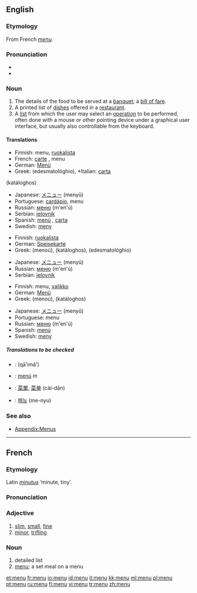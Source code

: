 {{see|menú}}
==English==

===Etymology===
From French ''[[menu#French|menu]]''.

===Pronunciation===
* {{IPA|/ˈmɛnju:/}}
*{{audio|en-us-menu.ogg|Audio (US)}}

===Noun===
{{en-noun}}

# The details of the food to be served at a [[banquet]]; a [[bill of fare]].
# A printed list of [[dish]]es offered in a [[restaurant]].
# A [[list]] from which the user may select an [[operation]] to be performed, often done with a mouse or other pointing device under a graphical user interface, but usually also controllable from the keyboard.

====Translations====
{{trans-top|The details of the food to be served at a banquet}}
*Finnish: menu, [[ruokalista]]
*French: [[carte#French|carte]] {{f}}, menu {{m}}
*German: [[Menü]] {{n}}
*Greek: {{t|el|εδεσματολόγιο|n}} (edesmatológhio), {{t|el|κατάλογος|m}} *Italian: [[carta#Italian|carta]] {{f}}
(katáloghos)
{{trans-mid}}
*Japanese: [[メニュー]] (menyū)
*Portuguese: [[cardápio]], menu
*Russian: [[меню]] (m'en'ú) {{n}}
*Serbian: [[jelovnik]] {{m}}
*Spanish: [[menú]] {{m}}, [[carta]] {{f}}
*Swedish: [[meny]] {{c}}
{{trans-bottom}}

{{trans-top|A printed list of dishes offered in a restaurant}}
*Finnish: [[ruokalista]]
*German: [[Speisekarte]] {{f}}
*Greek: {{t|el|μενού|n}} (menoú), {{t|el|κατάλογος|m}} (katáloghos), {{t|el|εδεσματολόγιο|n}} (edesmatológhio)
{{trans-mid}}
*Japanese: [[メニュー]] (menyū)
*Russian: [[меню]] (m'en'ú) {{n}}
*Serbian: [[jelovnik]] {{m}}
{{trans-bottom}}

{{trans-top|A list from which the user may select an operation to be performed}}
*Finnish: menu, [[valikko]]
*German: [[Menü]] {{n}}
*Greek: {{t|el|μενού|n}} (menoú), {{t|el|κατάλογος|m}} (katáloghos)
{{trans-mid}}
*Japanese: [[メニュー]] (menyū)
*Portuguese: menu
*Russian: [[меню]] (m'en'ú) {{n}}
*Spanish: [[menú]] {{m}}
*Swedish: [[meny]] {{c}}
{{trans-bottom}}

=====Translations to be checked=====
{{checktrans}}
{{top}}
*{{ttbc|Arabic}}: {{ARchar|[[قائمة]]}} (qā'imâ')
*{{ttbc|Catalan}}: [[menú]] ''m''
*{{ttbc|Chinese}}: [[菜單]], [[菜单]] (cài-dān)
{{mid}}
*{{ttbc|Korean}}: [[메뉴]] (me-nyu)
{{bottom}}

===See also===
* [[Appendix:Menus]]

----

==French==

===Etymology===
Latin ''[[minutus]]'' ‘minute, tiny’.

===Pronunciation===
{{IPA|/məny/}}

===Adjective===
{{fr-adj}}

# [[slim]], [[small]], [[fine]]
# [[minor]], [[trifling]]

===Noun===
{{fr-noun-reg|m}}

# detailed list
# [[menu#English|menu]]; a set meal on a menu

[[et:menu]]
[[fr:menu]]
[[io:menu]]
[[id:menu]]
[[it:menu]]
[[kk:menu]]
[[ml:menu]]
[[pl:menu]]
[[pt:menu]]
[[ru:menu]]
[[fi:menu]]
[[vi:menu]]
[[tr:menu]]
[[zh:menu]]